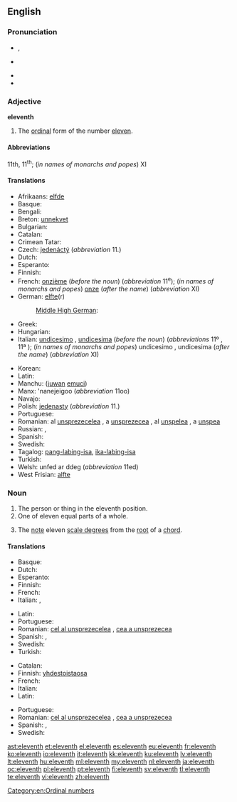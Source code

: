 ==English==
{{ordinalbox|en|10th|11th|12th|tenth|twelfth|card=eleven}}

===Pronunciation===
* {{a|UK}} {{IPA|/ɪˈlɛv.nθ/}}, {{X-SAMPA|/I"lEv.nT/}}
* {{a|US}} {{IPA|/ɨˈlɛv.nθ/}}
* {{audio|en-us-eleventh.ogg|Audio (US)}}
* {{hyphenation|e|lev|enth}}

===Adjective===
'''eleventh'''

# The [[ordinal]] form of the number [[eleven]].

====Abbreviations====
11th, 11<sup>th</sup>; (''in names of monarchs and popes'') XI

====Translations====
{{trans-top|ordinal form of eleven}}
* Afrikaans: [[elfde]]
* Basque: {{t+|eu|hamaikagarren}}
* Bengali: {{t-|bn|একাদশ}}
* Breton: [[unnekvet]]
* Bulgarian: {{t+|bg|единадесет}}
* Catalan: {{t+|ca|onzè|m}}
* Crimean Tatar: {{tø|crh|on birinci}}
* Czech: [[jedenáctý]] (''abbreviation'' 11.)
* Dutch: {{t+|nl|elfde}}
* Esperanto: {{t-|eo|dekunua}}
* Finnish: {{t+|fi|yhdestoista}}
* French: [[onzième]] (''before the noun'') (''abbreviation'' 11<sup>e</sup>); (''in names of monarchs and popes'') [[onze]] (''after the name'') (''abbreviation'' XI)
* German: [[elfte]](r)
*: [[Middle High German]]: {{tø|gmh|eilfte}}
* Greek: {{t+|el|ενδέκατος||tr=endékatos}}
* Hungarian: {{t+|hu|tizenegyedik}}
* Italian: [[undicesimo]] {{m}}, [[undicesima]] {{f}} (''before the noun'') (''abbreviations'' 11º {{m}}, 11ª {{f}}); (''in names of monarchs and popes'') undicesimo {{m}}, undicesima {{f}} (''after the name'') (''abbreviation'' XI)
{{trans-mid}}
* Korean: {{t+|ko|열한째|tr=yeolhanjjae|sc=Hang}}
* Latin: {{t-|la|undecimus}}
* Manchu: ([[juwan]] [[emuci]])
* Manx: 'nanejeigoo (''abbreviation'' 11oo)
* Navajo: {{tø|nv|łaʼtsʼáadah góneʼ}}
* Polish: [[jedenasty]] (''abbreviation'' 11.)
* Portuguese: {{t+|pt|décimo primeiro}}
* Romanian: al [[unsprezecelea]] {{m}}, a [[unsprezecea]] {{f}}, al [[unșpelea]] {{qualifier|m, informal}}, a [[unșpea]] {{qualifier|f, informal}}
* Russian: {{t+|ru|одиннадцатый|tr=odínnadcatyj|sc=Cyrl}}, {{qualifier|abbreviation}} {{t-|ru|11-ый|sc=Cyrl}}
* Spanish: {{t+|es|undécimo}}
* Swedish: {{t+|sv|elfte}}
* Tagalog: [[pang-labing-isa]], [[ika-labing-isa]]
* Turkish: {{t-|tr|on birinci}}
* Welsh: unfed ar ddeg (''abbreviation'' 11ed)
* West Frisian: [[alfte]]
{{trans-bottom}}

===Noun===
{{en-noun}}

# The person or thing in the eleventh position.
# One of eleven equal parts of a whole.
# {{music}} The [[note]] eleven [[scale degree]]s from the [[root]] of a [[chord]].

====Translations====
{{trans-top|something in the eleventh position}}
* Basque: {{t+|eu|hamaikagarren}}
* Dutch: {{t+|nl|elfde}}
* Esperanto: {{t-|eo|dekunua}}
* Finnish: {{t+|fi|yhdestoista}}
* French: {{t+|fr|onzième|m|f}}
* Italian: {{t+|it|undicesimo|m}}, {{t-|it|undicesima|f}}
{{trans-mid}}
* Latin: {{t-|la|undecimus}}
* Portuguese: {{t+|pt|undécimo|m}}
* Romanian: [[cel al unsprezecelea]] {{m}}, [[cea a unsprezecea]] {{f}}
* Spanish: {{t+|es|undécimo|m}},  {{t-|es|undécima|f}}
* Swedish: {{t+|sv|elfte}}
* Turkish: {{t-|tr|on birinci}}
{{trans-bottom}}

{{trans-top|one of eleven equal parts of a whole}}
* Catalan: {{t+|ca|onzè|m}}
* Finnish: [[yhdestoistaosa]]
* French: {{t+|fr|onzième|m}}
* Italian: {{t+|it|undicesimo|m}}
* Latin: {{t-|la|undecimum|n}}
{{trans-mid}}
* Portuguese: {{t+|pt|undécimo|m}}
* Romanian: [[cel al unsprezecelea]] {{m}}, [[cea a unsprezecea]] {{f}}
* Spanish: {{t+|es|undécimo|m}}, {{t+|es|onceavo|m}}
* Swedish: {{t+|sv|elftedel}}
{{trans-bottom}}

[[Category:en:Ordinal numbers]]

[[ast:eleventh]]
[[et:eleventh]]
[[el:eleventh]]
[[es:eleventh]]
[[eu:eleventh]]
[[fr:eleventh]]
[[ko:eleventh]]
[[io:eleventh]]
[[it:eleventh]]
[[kk:eleventh]]
[[ku:eleventh]]
[[lv:eleventh]]
[[lt:eleventh]]
[[hu:eleventh]]
[[ml:eleventh]]
[[my:eleventh]]
[[nl:eleventh]]
[[ja:eleventh]]
[[oc:eleventh]]
[[pl:eleventh]]
[[pt:eleventh]]
[[fi:eleventh]]
[[sv:eleventh]]
[[tl:eleventh]]
[[te:eleventh]]
[[vi:eleventh]]
[[zh:eleventh]]